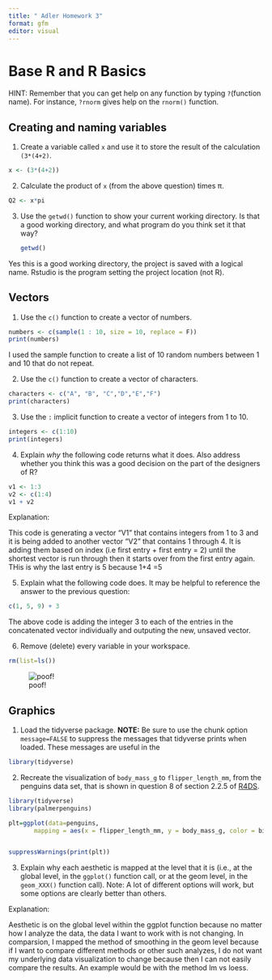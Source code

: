 ```yaml
---
title: " Adler Homework 3"
format: gfm
editor: visual
---
```


# Base R and R Basics

HINT: Remember that you can get help on any function by typing `?`(function name). For instance, `?rnorm` gives help on the `rnorm()` function.

## Creating and naming variables

1.  Create a variable called `x` and use it to store the result of the calculation `(3*(4+2)`.

```r
x <- (3*(4+2))
```

2.  Calculate the product of `x` (from the above question) times π.

```r
Q2 <- x*pi

```

3.  Use the `getwd()` function to show your current working directory. Is that a good working directory, and what program do you think set it that way?

    ```r
    getwd()
       
    ```

Yes this is a good working directory, the project is saved with a logical name. Rstudio is the program setting the project location (not R).

## Vectors

1.  Use the `c()` function to create a vector of numbers.

```r
numbers <- c(sample(1 : 10, size = 10, replace = F)) 
print(numbers)
```

I used the sample function to create a list of 10 random numbers between 1 and 10 that do not repeat.

2.  Use the `c()` function to create a vector of characters.

```r
characters <- c("A", "B", "C","D","E","F")
print(characters)
```

3.  Use the `:` implicit function to create a vector of integers from 1 to 10.

```r
integers <- c(1:10)
print(integers)
```

4.  Explain *why* the following code returns what it does. Also address whether you think this was a good decision on the part of the designers of R?

```r
v1 <- 1:3
v2 <- c(1:4)
v1 + v2
```

Explanation:

This code is generating a vector "V1" that contains integers from 1 to 3 and it is being added to another vector "V2" that contains 1 through 4. It is adding them based on index (i.e first entry + first entry = 2) until the shortest vector is run through then it starts over from the first entry again. THis is why the last entry is 5 because 1+4 =5

5.  Explain what the following code does. It may be helpful to reference the answer to the previous question:

```r
c(1, 5, 9) + 3
```

The above code is adding the integer 3 to each of the entries in the concatenated vector individually and outputing the new, unsaved vector.

6.  Remove (delete) every variable in your workspace.

```r
rm(list=ls())

```

![poof!](https://i.gifer.com/3klP.gif)

## Graphics

1.  Load the tidyverse package. **NOTE:** Be sure to use the chunk option `message=FALSE` to suppress the messages that tidyverse prints when loaded. These messages are useful in the

```r
library(tidyverse)
```

2.  Recreate the visualization of `body_mass_g` to `flipper_length_mm`, from the penguins data set, that is shown in question 8 of section 2.2.5 of [R4DS](https://r4ds.hadley.nz/data-visualize).

```r
library(tidyverse)
library(palmerpenguins)

plt=ggplot(data=penguins, 
       mapping = aes(x = flipper_length_mm, y = body_mass_g, color = bill_depth_mm)) + geom_point() + geom_smooth(method ="loess")


suppressWarnings(print(plt))

```

3.  Explain why each aesthetic is mapped at the level that it is (i.e., at the global level, in the `ggplot()` function call, or at the geom level, in the `geom_XXX()` function call). Note: A lot of different options will work, but some options are clearly better than others.

Explanation:

Aesthetic is on the global level within the ggplot function because no matter how I analyze the data, the data I want to work with is not changing. In comparsion, I mapped the method of smoothing in the geom level because if I want to compare different methods or other such analyzes, I do not want my underlying data visualization to change because then I can not easily compare the results. An example would be with the method lm vs loess.
